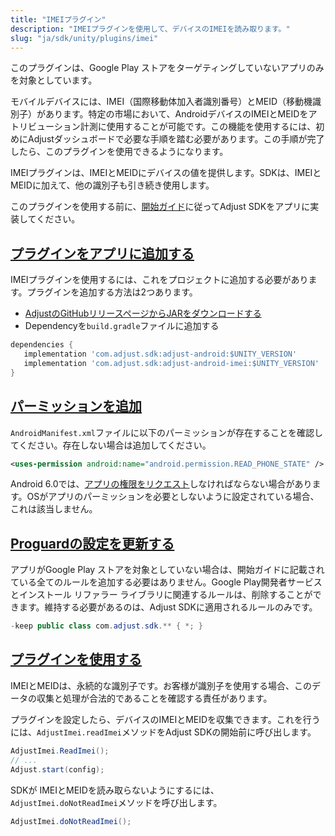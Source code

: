 ```yaml
---
title: "IMEIプラグイン"
description: "IMEIプラグインを使用して、デバイスのIMEIを読み取ります。"
slug: "ja/sdk/unity/plugins/imei"
---
```


<Callout type="important">

このプラグインは、Google Play ストアをターゲティングしていないアプリのみを対象としています。

</Callout>

モバイルデバイスには、IMEI（国際移動体加入者識別番号）とMEID（移動機識別子）があります。特定の市場において、AndroidデバイスのIMEIとMEIDをアトリビューション計測に使用することが可能です。この機能を使用するには、初めにAdjustダッシュボードで必要な手順を踏む必要があります。この手順が完了したら、このプラグインを使用できるようになります。

IMEIプラグインは、IMEIとMEIDにデバイスの値を提供します。SDKは、IMEIとMEIDに加えて、他の識別子も引き続き使用します。

このプラグインを使用する前に、[開始ガイド](/en/sdk/unity)に従ってAdjust SDKをアプリに実装してください。

## [プラグインをアプリに追加する](add-the-plugin-to-your-app)

IMEIプラグインを使用するには、これをプロジェクトに追加する必要があります。プラグインを追加する方法は2つあります。

-  [AdjustのGitHubリリースページからJARをダウンロードする](https://github.com/adjust/android_sdk/releases)
-  Dependencyを`build.gradle`ファイルに追加する

<CodeBlock title="build.gradle">

```groovy
dependencies {
   implementation 'com.adjust.sdk:adjust-android:$UNITY_VERSION'
   implementation 'com.adjust.sdk:adjust-android-imei:$UNITY_VERSION'
}

```

</CodeBlock>

## [パーミッションを追加](add-permissions)

`AndroidManifest.xml`ファイルに以下のパーミッションが存在することを確認してください。存在しない場合は追加してください。

<CodeBlock title="AndroidManifest.xml">

```xml
<uses-permission android:name="android.permission.READ_PHONE_STATE" />
```

</CodeBlock>
<Callout type="note">

Android 6\.0では、[アプリの権限をリクエスト](https://developer.android.com/training/permissions/requesting)しなければならない場合があります。OSがアプリのパーミッションを必要としないように設定されている場合、これは該当しません。

</Callout>

## [Proguardの設定を更新する](update-proguard-settings)

アプリがGoogle Play ストアを対象としていない場合は、開始ガイドに記載されている全てのルールを追加する必要はありません。Google Play開発者サービスとインストール リファラー ライブラリに関連するルールは、削除することができます。維持する必要があるのは、Adjust SDKに適用されるルールのみです。

<CodeBlock title="Proguard.pro">

```java
-keep public class com.adjust.sdk.** { *; }
```

</CodeBlock>

## [プラグインを使用する](use-the-plugin)

<Callout type="important">

IMEIとMEIDは、永続的な識別子です。お客様が識別子を使用する場合、このデータの収集と処理が合法的であることを確認する責任があります。

</Callout>

プラグインを設定したら、デバイスのIMEIとMEIDを収集できます。これを行うには、`AdjustImei.readImei`メソッドをAdjust SDKの開始前に呼び出します。

```cs
AdjustImei.ReadImei();
// ...
Adjust.start(config);
```

SDKが IMEIとMEIDを読み取らないようにするには、`AdjustImei.doNotReadImei`メソッドを呼び出します。

```cs
AdjustImei.doNotReadImei();
```
